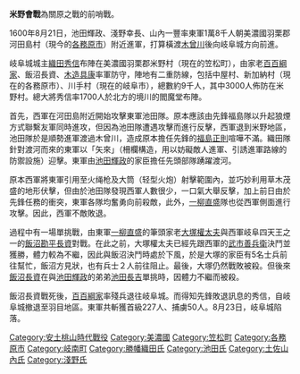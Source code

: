 {{多個問題|
{{inappropriate tone|time=2016-10-21T11:01:27+00:00}}
{{original research|time=2016-10-21T11:01:27+00:00}}
{{unreferenced|time=2016-10-21T11:01:27+00:00}}
}}
'''米野會戰'''為關原之戰的前哨戰。

1600年8月21日，池田輝政、淺野幸長、山內一豐率東軍1萬8千人朝美濃國羽栗郡河田島村（現今的[[各務原市|各務原市]]）附近進軍，打算橫渡[[木曾川|木曾川]]後向岐阜城方向前進。

岐阜城城主[[織田秀信|織田秀信]]布陣在美濃國羽栗郡米野村（現在的笠松町），由家老[[百百綱家|百百綱家]]、飯沼長資、[[木造具康|木造具康]]率軍防守，陣地有二重防線，包括中屋村、新加納村（現在的各務原市）、川手村（現在的岐阜市），總數約9千人，其中3000人佈防在米野村。總大將秀信率1700人於北方的境川的閻魔堂布陣。

首先，西軍在河田島附近開始攻擊東軍池田隊。原本應該由先鋒福島隊以升起狼煙方式聯繫友軍同時進攻，但因為池田隊遭遇攻擊而進行反擊，西軍退到米野地區，池田隊於是順勢進軍渡過木曾川，造成原本擔任先鋒的[[福島正則|福島正則]]喧嘩不滿。織田隊針對渡河而來的東軍以「矢來」（柵欄構造，用以妨礙敵人進軍、引誘進軍路線的防禦設施）迎擊。東軍由[[池田輝政|池田輝政]]的家臣擔任先頭部隊踴躍渡河。

原本西軍將東軍引用至火绳枪及大筒（轻型火炮）射擊範圍內，並巧妙利用草木茂盛的地形伏擊，但由於池田隊發現西軍人數很少，一口氣大舉反擊，加上前日由於先鋒任務的衝突，東軍各隊均奮勇向前殺敵，此外，[[一柳直盛|一柳直盛]]隊也從西軍側面進行攻擊。因此，西軍不敵敗退。

過程中有一場單挑戰，由東軍[[一柳直盛|一柳直盛]]的筆頭家老[[大塚權太夫|大塚權太夫]]與西軍岐阜四天王之一的[[飯沼勘平長資|飯沼勘平長資]]對戰。在此之前，大塚權太夫已經先跟西軍的[[武市善兵衛|武市善兵衛]]決鬥並獲勝，體力較為不繼，因此與飯沼決鬥時處於下風，於是大塚的家臣有5名士兵前往幫忙，飯沼方見狀，也有兵士２人前往阻止。最後，大塚仍然戰敗被殺。但後來[[飯沼長資|飯沼長資]]在與[[池田輝政|池田輝政]]的弟弟[[池田長吉|池田長吉]]單挑時，因體力不繼而被殺。

飯沼長資戰死後，[[百百綱家|百百綱家]]率殘兵退往岐阜城。而得知先鋒敗退訊息的秀信，自岐阜城撤退至羽目地區。東軍共斬獲首級227人、捕虜50人。8月23日，岐阜城陷落。
{{stub|日本}}

[[Category:安土桃山時代戰役|Category:安土桃山時代戰役]]
[[Category:美濃國|Category:美濃國]]
[[Category:笠松町|Category:笠松町]]
[[Category:各務原市|Category:各務原市]]
[[Category:岐南町|Category:岐南町]]
[[Category:勝幡織田氏|Category:勝幡織田氏]]
[[Category:池田氏|Category:池田氏]]
[[Category:土佐山內氏|Category:土佐山內氏]]
[[Category:淺野氏|Category:淺野氏]]